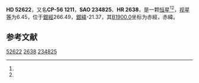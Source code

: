 {{Starbox begin
| name = HD 52622
}}
{{Starbox observe
| epoch = [[J2000.0|J2000.0]]
| constell = {{星座名待查}}<ref name=SIMBAD>{{cite web
 | url=http://simbad.u-strasbg.fr/simbad/sim-id?Ident=HR+2638
 | title =Pulsating variable Star
 | publisher=Centre de Données astronomiques de Strasbourg
 | work=SIMBAD
 | accessdate=2012-07-13}}</ref><ref name=DATA>{{cite web
 | url=http://vizier.u-strasbg.fr/viz-bin/VizieR-5?-out.add=.&-source=5050&-corr=PK=HR&-out.max=9999&HR=2638
 | title=VizieR Detailed Page
 | accessdate=2012-07-13
 | archive-date=2016-03-05
 | archive-url=https://web.archive.org/web/20160305215433/http://vizier.u-strasbg.fr/viz-bin/VizieR-5?-out.add=.&-source=5050&-corr=PK=HR&-out.max=9999&HR=2638
 | dead-url=no
 }}</ref>
| 星官 = 
| ra = {{RA|6|58|36.2}}<ref name=SIMBAD /><ref name=DATA />
| dec = {{DEC|-56|23|41}}<ref name=SIMBAD /><ref name=DATA />
| appmag_v = 6.45<ref name=SIMBAD /><ref name=DATA />
}}
{{Starbox character
| class = F2II<ref name=SIMBAD /><ref name=DATA />
| b-v = 0.39<ref name=SIMBAD /><ref name=DATA />
| u-b = <ref name=SIMBAD /><ref name=DATA />
| r-i = <ref name=SIMBAD /><ref name=DATA />
| variable = 
}}
{{Starbox astrometry
| radial_v = 
| prop_mo_ra = -3
| parallax = 
| p_error = 
}}
{{Starbox catalog
| names =CP-56 1211，[[SAO星表|SAO]] 234825，[[HD星表|HD]] 52622，[[HR星表|HR]] 2638}}
{{Starbox reference |Simbad=HR+2638}}
{{Starbox end}}

'''HD 52622'''，又名'''CP-56 1211'''，'''SAO 234825'''、'''HR 2638'''，是一颗[[恒星|恒星]]<ref name=SIMBAD /><ref name=DATA />，[[视星等|视星等]]为6.45，位于[[銀道座標系|銀經]]266.49，[[銀道座標系|銀緯]]-21.37，其[[B1900.0|B1900.0]]坐标为赤經{{RA|6|56|43.5}}，赤緯{{DEC|-56|-21.37|19}}。

== 参考文献 ==
{{reflist}}

{{star-stub}}

[[Category:HD和HDE天體|52622]]
[[Category:HR天體|2638]]
[[Category:SAO天體|234825]]
